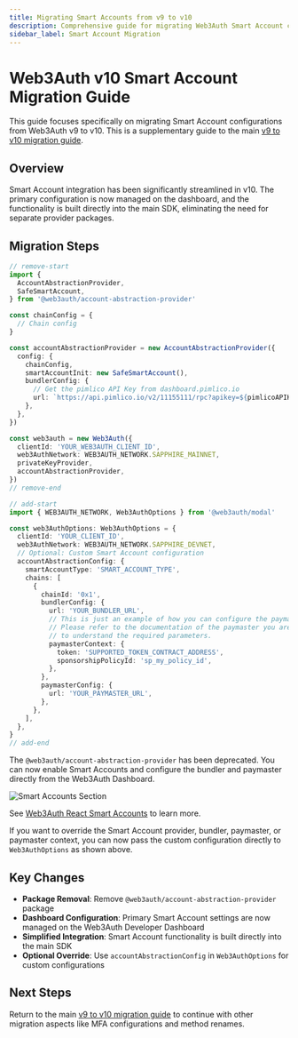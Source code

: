 ```yaml
---
title: Migrating Smart Accounts from v9 to v10
description: Comprehensive guide for migrating Web3Auth Smart Account configurations from v9 to v10.
sidebar_label: Smart Account Migration
---
```



# Web3Auth v10 Smart Account Migration Guide

This guide focuses specifically on migrating Smart Account configurations from Web3Auth v9 to v10. This is a supplementary guide to the main [v9 to v10 migration guide](../README.mdx).

## Overview

Smart Account integration has been significantly streamlined in v10. The primary configuration is now managed on the dashboard, and the functionality is built directly into the main SDK, eliminating the need for separate provider packages.

## Migration Steps

```typescript
// remove-start
import {
  AccountAbstractionProvider,
  SafeSmartAccount,
} from '@web3auth/account-abstraction-provider'

const chainConfig = {
  // Chain config
}

const accountAbstractionProvider = new AccountAbstractionProvider({
  config: {
    chainConfig,
    smartAccountInit: new SafeSmartAccount(),
    bundlerConfig: {
      // Get the pimlico API Key from dashboard.pimlico.io
      url: `https://api.pimlico.io/v2/11155111/rpc?apikey=${pimlicoAPIKey}`,
    },
  },
})

const web3auth = new Web3Auth({
  clientId: 'YOUR_WEB3AUTH_CLIENT_ID',
  web3AuthNetwork: WEB3AUTH_NETWORK.SAPPHIRE_MAINNET,
  privateKeyProvider,
  accountAbstractionProvider,
})
// remove-end

// add-start
import { WEB3AUTH_NETWORK, Web3AuthOptions } from '@web3auth/modal'

const web3AuthOptions: Web3AuthOptions = {
  clientId: 'YOUR_CLIENT_ID',
  web3AuthNetwork: WEB3AUTH_NETWORK.SAPPHIRE_DEVNET,
  // Optional: Custom Smart Account configuration
  accountAbstractionConfig: {
    smartAccountType: 'SMART_ACCOUNT_TYPE',
    chains: [
      {
        chainId: '0x1',
        bundlerConfig: {
          url: 'YOUR_BUNDLER_URL',
          // This is just an example of how you can configure the paymaster context.
          // Please refer to the documentation of the paymaster you are using
          // to understand the required parameters.
          paymasterContext: {
            token: 'SUPPORTED_TOKEN_CONTRACT_ADDRESS',
            sponsorshipPolicyId: 'sp_my_policy_id',
          },
        },
        paymasterConfig: {
          url: 'YOUR_PAYMASTER_URL',
        },
      },
    ],
  },
}
// add-end
```

The `@web3auth/account-abstraction-provider` has been deprecated. You can now enable Smart Accounts and configure the bundler and paymaster directly from the Web3Auth Dashboard.

![Smart Accounts Section](https://i.ibb.co/gZYNwVyy/smart-accounts.gif)

See [Web3Auth React Smart Accounts](/embedded-wallets/sdk/react/advanced/smart-accounts) to learn more.

If you want to override the Smart Account provider, bundler, paymaster, or paymaster context, you can now pass the custom configuration directly to `Web3AuthOptions` as shown above.

## Key Changes

- **Package Removal**: Remove `@web3auth/account-abstraction-provider` package
- **Dashboard Configuration**: Primary Smart Account settings are now managed on the Web3Auth Developer Dashboard
- **Simplified Integration**: Smart Account functionality is built directly into the main SDK
- **Optional Override**: Use `accountAbstractionConfig` in `Web3AuthOptions` for custom configurations

## Next Steps

Return to the main [v9 to v10 migration guide](../README.mdx) to continue with other migration aspects like MFA configurations and method renames.
